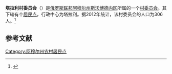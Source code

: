 {{Infobox Settlement
| official_name = 塔拉利村委员会
| native_name = Талалинский сельсовет
| settlement_type = [[村委员会|村委员会]]
| subdivision_type = [[国家|国家]]
| subdivision_type1 = [[俄罗斯行政区划|州]]
| subdivision_type2 = [[区_(苏联)|区]]
| subdivision_name = {{RUS}}
| subdivision_name1 = [[阿穆尔州|阿穆尔州]]
| subdivision_name2 = [[斯沃博德内区|斯沃博德内区]]
| seat_type = 行政中心
| seat = 塔拉利
| population_as_of=2012
| population_footnotes = <ref name=amurstat />
| population_total = 306
| coordinates_display = inline,title
| latd =  | latm =  | lats =  | latNS = N
| longd =  | longm =  | longs =  | longEW = E
| timezone = [[雅库茨克时间|MSK+6]]
| utc_offset = +9
| blank_name = [[俄罗斯市政土地区划代码|OKTMO编码]]
| blank_info =
}}
'''塔拉利村委员会'''（{{lang-ru|Талалинский сельсовет}}）是[[俄罗斯联邦|俄罗斯联邦]][[阿穆尔州|阿穆尔州]][[斯沃博德内区|斯沃博德内区]]所属的一个[[村委员会|村委员会]]。其下辖有个[[居民点|居民点]]，行政中心为塔拉利。据2012年统计，该村委员会的人口为306人。<ref name=amurstat>{{cite web |url=http://www.gks.ru/dbscripts/munst/munst10/DBInet.cgi?pl=8112027 |title=Амурская область. Оценка численности постоянного населения на 1 января 2009-2014 годов |language=ru |access-date=2016-05-02 |archive-date=2020-07-01 |archive-url=https://web.archive.org/web/20200701184752/https://www.gks.ru/dbscripts/munst/munst10/DBInet.cgi?pl=8112027 |dead-url=no }}</ref>

== 参考文献 ==
{{reflist}}

{{Russia-stub}}

[[Category:阿穆尔州农村居民点|Category:阿穆尔州农村居民点]]